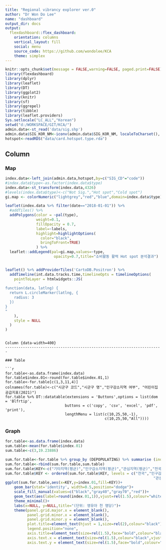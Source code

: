 ```yaml
---
title: "Regional vibrancy explorer ver.0"
author: "Dr Won Do Lee"
name: "dashboard"
output_dir: docs
output: 
  flexdashboard::flex_dashboard:
    orientation: columns
    vertical_layout: fill
    social: menu
    source_code: https://github.com/wondolee/KCA
    theme: simplex
---
```


```r
knitr::opts_chunk$set(message = FALSE,warning=FALSE, paged.print=FALSE)
library(flexdashboard)
library(dplyr)
library(leaflet)
library(DT)
library(ggplot2)
library(knitr)
library(sf)
library(ggrepel)
library(tibble)
library(leaflet.providers)
Sys.setlocale("LC_ALL","Korean")
setwd("d:/WORKSPACE/GIT/KCA/")
admin.data<-st_read('data/sig.shp')
admin.data$SIG_KOR_NM<-iconv(admin.data$SIG_KOR_NM, localeToCharset(), "UTF-8")
hotspot<-readRDS("data/card.hotspot.type.rda")
```

Column {data-width=600}
-----------------------------------------------------------------------

### Map

```r
index.data<-left_join(admin.data,hotspot,by=c("SIG_CD"="code"))
#index.data$type<-as.factor(index.data$type)
index.data<-st_transform(index.data,4326)
#levels(index.data$type)<-c("Not Sig.","Hot spot","Cold spot")
gi.map <- colorNumeric("lightgrey","red","blue",domain=index.data$type)

leaflet(index.data %>% filter(date=="2018-01-01")) %>% 
  #addTiles() %>%
  addPolygons(color = ~pal(type),
              weight=0.1,
              fillOpacity = 0.7,
              label=~labels,
              highlight=highlightOptions(
                color="black",
                bringToFront=TRUE)
              ) %>%
  leaflet::addLegend(pal=gi.map,values=~type,
                      opacity=0.7,title="소비활동 활력 Hot spot 분석결과")


leaflet() %>% addProviderTiles('CartoDB.Positron') %>%
  addTimeline(int.data.tracks.time,timelineOpts = timelineOptions(
    pointToLayer = htmlwidgets::JS(
      "
function(data, latlng) {
  return L.circleMarker(latlng, {
    radius: 3
  })
}
"
    ),
    style = NULL
  )
)
```


```

Column {data-width=400}
-----------------------------------------------------------------------

### Table

```r
for.table<-as.data.frame(index.data)
for.table$index.01<-round(for.table$index.01,1)
for.table<-for.table[c(1,3,11,4)]
colnames(for.table)<-c("시군구 코드","시군구 명","인구감소지역 여부", "어린이집 공급지표(2021)")
for.table %>% DT::datatable(extensions = 'Buttons',options = list(dom = 'Blfrtip',
                           buttons = c('copy', 'csv', 'excel', 'pdf', 'print'),
                           lengthMenu = list(c(10,25,50,-1),
                                             c(10,25,50,"All"))))
```

### Graph

```r
for.table<-as.data.frame(index.data)
sum.table<-mean(for.table$index.01)
sum.table<-c(3,19.23886)

sum.for.table<-for.table %>% group_by (DEPOPULATING) %>% summarise (index.01=mean(index.01))
sum.for.table<-rbind(sum.for.table,sum.table)
sum.for.table$KEY<-c("기타지역(평균)","인구감소지역(평균)","관심지역(평균)","전국")
sum.for.table$KEY <- ordered(sum.for.table$KEY, levels = c("전국","인구감소지역(평균)",
                                                                   "관심지역(평균)","기타지역(평균)"))
ggplot(sum.for.table,aes(x=KEY,y=index.01,fill=KEY))+
    geom_bar(stat='identity', width=0.5,position="dodge")+
    scale_fill_manual(values=c("black","gray40","gray70","red"))+
    geom_text(aes(label=round(index.01,1)),vjust=rel(1.5),colour="white",size=rel(7))+
    theme_minimal()+
    labs(x=NULL, y=NULL,title="(단위: 영유아 천 명당)")+
    theme(panel.grid.major.x = element_blank(),
          panel.grid.minor.x = element_blank(),
          panel.grid.minor.y = element_blank(),
          plot.title=element_text(hjust = 1,size=rel(2),colour="black"),
          legend.position="none",
          axis.title=element_text(size=rel(1.5),face="bold",colour="black"),
          axis.text.x = element_text(size=rel(1.5),colour="black",vjust=5),
          axis.text.y = element_text(size=rel(1.5),face="bold",colour="black"))
  
```
